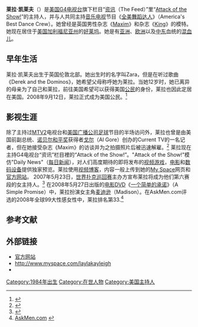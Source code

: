 {{Infobox Celebrity
| name = 莱拉·凯莱夫(Layla Kayleigh)
| birth_date = {{birth date and age|df=yes|1984|01|26}}
| birth_place =  {{flagicon|England}} [[英国|英国]][[伦敦|伦敦]]
| nationality = {{flagicon|England}} 英国 {{flagicon|USA}} 美国
| occupation =[[电视节目主持人|电视节目主持人]]，[[记者|记者]]
| website = [http://www.laylakayleigh.com LaylaKayleigh.com]
}}

'''莱拉·凯莱夫'''（{{lang-en|'''Layla Kayleigh'''}}）是[[美国G4电视台|美国G4电视台]]旗下栏目“[[资讯|资讯]]（The Feed）”里“[[Attack_of_the_Show!|Attack of the Show!]]”的主持人，并与人共同主持[[音乐电视|音乐电视]]节目《[[全美舞蹈达人|全美舞蹈达人]]》（America's Best Dance Crew）。她曾经是英国男性杂志《[[Maxim|Maxim]]》和杂志《[[King|King]]》的模特。她现在居住于[[美国|美国]][[加利福尼亚州|加利福尼亚州]]的[[好莱坞|好莱坞]]。她是有[[亚洲|亚洲]]、[[欧洲|欧洲]]以及[[中东|中东]]血统的[[混血儿|混血儿]]。

==早年生活==
莱拉·凯莱夫出生于英国伦敦北部。她出生时的名字叫Zara，但是在听过歌曲《Derek and the Dominos》，她希望父母称呼她为莱拉。当她12岁时，她已离异的母亲为了自己和莱拉，前往美国希望可以获得美国[[公民|公民]]的身份，莱拉也因此定居在美国。2008年9月12日，莱拉正式成为美国公民。<ref>{{cite episode | title = | episodelink = | series = Attack of the Show! | serieslink = Attack of the Show! | airdate = 2008-09-12 | season = | number = }}</ref>

==影视生涯==
除了主持过[[MTV2|MTV2]]电视台和[[美国广播公司|美国广播公司]][[足球|足球]]节目的半场访问外，莱拉也曾是由美国前副总统、[[诺贝尔和平奖|诺贝尔和平奖]]获得者[[戈尔|戈尔]]（Al Gore）创办的Current TV的一名记者，但在她接受杂志《Maxim》的访谈并为之拍摄照片后被迅速解雇。<ref>{{cite web | url=http://www.maximonline.com/girls_of_maxim/pictures_and_bio/1161/LaylaKayleigh.girl | title=Layla Kayleigh | work=Maxim | accessdate=2007-09-27 | deadurl=yes | archiveurl=https://web.archive.org/web/20070824173135/http://www.maximonline.com/girls_of_maxim/pictures_and_bio/1161/LaylaKayleigh.girl | archivedate=2007-08-24 }}</ref> 莱拉现在主持G4电视台“资讯”栏目裡的“Attack of the Show!”。"Attack of the Show!"模仿"Daily News"（[[每日新闻|每日新闻]]），对人们高度期待的即将发布的[[视频游戏|视频游戏]]，[[电影|电影]]和[[数码设备|数码设备]]提供独家预览。莱拉使用[[视频博客|视频博客]]，内容一般上传到她的[[My_Space|My Space]]网页和[[官方网站|官方网站]]。
2007年5月23日，[[世界扑克巡回赛|世界扑克巡回赛]]主办方宣布莱拉将成为他们第六赛段的女主持人。<ref>{{cite web | url=http://www.pokernews.com/news/2007/5/new-wpt-hostess-layla-kayleigh.htm | title=And the New World Poker Tour Hostess is ... Layla Kayleigh | author=BJ Nemeth | date=May 23, 2007 | accessdate=2007-09-27}}</ref> 在2008年5月27日出版的[[电影|电影]][[DVD|DVD]]《[[一个简单的承诺|一个简单的承诺]]》（A Simple Promise）中，莱拉扮演女主角[[麦迪逊|麦迪逊]]（Madison）。在AskMen.com评选的2008年全球99大性感女性中，莱拉排名第33.<ref>[http://www.askmen.com/specials/2008_top_99/layla-kayleigh-33-1.html AskMen.com] {{webarchive|url=https://web.archive.org/web/20080206114147/http://www.askmen.com/specials/2008_top_99/layla-kayleigh-33-1.html |date=2008-02-06 }}</ref>

==参考文献==
<references/>

==外部链接==
* [https://web.archive.org/web/20090221172021/http://laylakayleigh.com/ 官方网站]
*http://www.myspace.com/laylakayleigh
* {{imdb name|2255497}}

{{DEFAULTSORT:Kayleigh, Layla}}
[[Category:1984年出生|Category:1984年出生]]
[[Category:在世人物|Category:在世人物]]
[[Category:美国主持人|Category:美国主持人]]